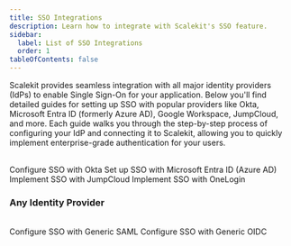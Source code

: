```yaml
---
title: SSO Integrations
description: Learn how to integrate with Scalekit's SSO feature.
sidebar:
  label: List of SSO Integrations
  order: 1
tableOfContents: false
---
```


Scalekit provides seamless integration with all major identity providers (IdPs) to enable Single Sign-On for your application. Below you'll find detailed guides for setting up SSO with popular providers like Okta, Microsoft Entra ID (formerly Azure AD), Google Workspace, JumpCloud, and more. Each guide walks you through the step-by-step process of configuring your IdP and connecting it to Scalekit, allowing you to quickly implement enterprise-grade authentication for your users.

<br />


<CardGrid>
  <LinkCard title="Okta" href="/guides/sso-integrations/okta-saml">
    Configure SSO with Okta
  </LinkCard>
  <LinkCard title="Microsoft Entra ID" href="/guides/sso-integrations/azure-ad-saml">
    Set up SSO with Microsoft Entra ID (Azure AD)
  </LinkCard>
  <LinkCard title="JumpCloud" href="/guides/sso-integrations/jumpcloud-saml">
    Implement SSO with JumpCloud
  </LinkCard>
  <LinkCard title="OneLogin" href="/guides/sso-integrations/onelogin-saml">
    Implement SSO with OneLogin
  </LinkCard>
</CardGrid>

### Any Identity Provider

<br />

<CardGrid>
  <LinkCard title="Generic SAML" href="/guides/sso-integrations/generic-saml">
    Configure SSO with Generic SAML
  </LinkCard>
  <LinkCard title="Generic OIDC" href="/guides/sso-integrations/generic-oidc">
    Configure SSO with Generic OIDC
  </LinkCard>
</CardGrid>
